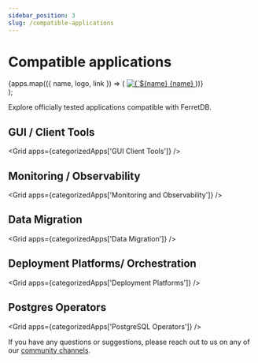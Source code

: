 ```yaml
---
sidebar_position: 3
slug: /compatible-applications
---
```


# Compatible applications



<div className={styles.container}>
  <div className={styles.grid}>
    {apps.map(({ name, logo, link }) => (
      <a
        key={name}
        href={link}
        target="_blank"
        rel="noopener noreferrer"
        className={`${styles.card} card`}
      >
        <img src={logo} alt={`${name} logo`} className={styles.logo} />
        {name}
      </a>
    ))}
  </div>
</div>
);

Explore officially tested applications compatible with FerretDB.

<div style={{ marginTop: '3rem' }} />

## GUI / Client Tools

<Grid apps={categorizedApps['GUI Client Tools']} />

## Monitoring / Observability

<Grid apps={categorizedApps['Monitoring and Observability']} />

## Data Migration

<Grid apps={categorizedApps['Data Migration']} />

## Deployment Platforms/ Orchestration

<Grid apps={categorizedApps['Deployment Platforms']} />

## Postgres Operators

<Grid apps={categorizedApps['PostgreSQL Operators']} />

If you have any questions or suggestions, please reach out to us on any of our [community channels](../introduction.md#community).
